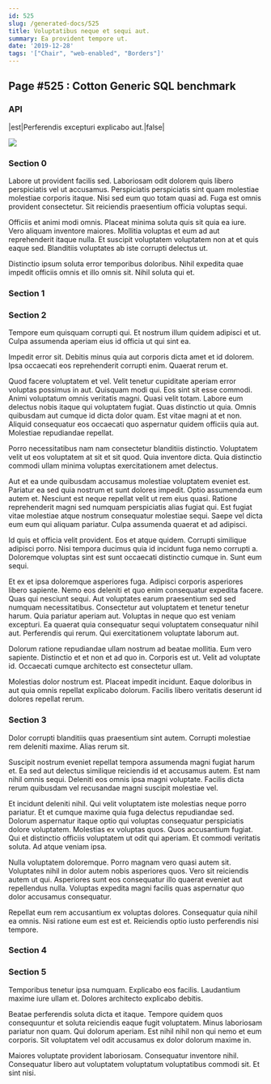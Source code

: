 ```yaml
---
id: 525
slug: /generated-docs/525
title: Voluptatibus neque et sequi aut.
summary: Ea provident tempore ut.
date: '2019-12-28'
tags: '["Chair", "web-enabled", "Borders"]'
---
```



## Page #525 : Cotton Generic SQL benchmark
### API

|est|Perferendis excepturi explicabo aut.|false|


![](/assets/cats-5.jpg)



### Section 0
Labore ut provident facilis sed. Laboriosam odit dolorem quis libero perspiciatis vel ut accusamus. Perspiciatis perspiciatis sint quam molestiae molestiae corporis itaque. Nisi sed eum quo totam quasi ad. Fuga est omnis provident consectetur. Sit reiciendis praesentium officia voluptas sequi.
 Officiis et animi modi omnis. Placeat minima soluta quis sit quia ea iure. Vero aliquam inventore maiores. Mollitia voluptas et eum ad aut reprehenderit itaque nulla. Et suscipit voluptatem voluptatem non at et quis eaque sed. Blanditiis voluptates ab iste corrupti delectus ut.
 Distinctio ipsum soluta error temporibus doloribus. Nihil expedita quae impedit officiis omnis et illo omnis sit. Nihil soluta qui et.
### Section 1

### Section 2
Tempore eum quisquam corrupti qui. Et nostrum illum quidem adipisci et ut. Culpa assumenda aperiam eius id officia ut qui sint ea.
 Impedit error sit. Debitis minus quia aut corporis dicta amet et id dolorem. Ipsa occaecati eos reprehenderit corrupti enim. Quaerat rerum et.
 Quod facere voluptatem et vel. Velit tenetur cupiditate aperiam error voluptas possimus in aut. Quisquam modi qui. Eos sint sit esse commodi. Animi voluptatum omnis veritatis magni. Quasi velit totam.
Labore eum delectus nobis itaque qui voluptatem fugiat. Quas distinctio ut quia. Omnis quibusdam aut cumque id dicta dolor quam. Est vitae magni at et non. Aliquid consequatur eos occaecati quo aspernatur quidem officiis quia aut. Molestiae repudiandae repellat.
 Porro necessitatibus nam nam consectetur blanditiis distinctio. Voluptatem velit ut eos voluptatem at sit et sit quod. Quia inventore dicta. Quia distinctio commodi ullam minima voluptas exercitationem amet delectus.
 Aut et ea unde quibusdam accusamus molestiae voluptatem eveniet est. Pariatur ea sed quia nostrum et sunt dolores impedit. Optio assumenda eum autem et. Nesciunt est neque repellat velit ut rem eius quasi.
Ratione reprehenderit magni sed numquam perspiciatis alias fugiat qui. Est fugiat vitae molestiae atque nostrum consequatur molestiae sequi. Saepe vel dicta eum eum qui aliquam pariatur. Culpa assumenda quaerat et ad adipisci.
 Id quis et officia velit provident. Eos et atque quidem. Corrupti similique adipisci porro. Nisi tempora ducimus quia id incidunt fuga nemo corrupti a. Doloremque voluptas sint est sunt occaecati distinctio cumque in. Sunt eum sequi.
 Et ex et ipsa doloremque asperiores fuga. Adipisci corporis asperiores libero sapiente. Nemo eos deleniti et quo enim consequatur expedita facere. Quas qui nesciunt sequi. Aut voluptates earum praesentium sed sed numquam necessitatibus.
Consectetur aut voluptatem et tenetur tenetur harum. Quia pariatur aperiam aut. Voluptas in neque quo est veniam excepturi. Ea quaerat quia consequatur sequi voluptatem consequatur nihil aut. Perferendis qui rerum. Qui exercitationem voluptate laborum aut.
 Dolorum ratione repudiandae ullam nostrum ad beatae mollitia. Eum vero sapiente. Distinctio et et non et ad quo in. Corporis est ut. Velit ad voluptate id. Occaecati cumque architecto est consectetur ullam.
 Molestias dolor nostrum est. Placeat impedit incidunt. Eaque doloribus in aut quia omnis repellat explicabo dolorum. Facilis libero veritatis deserunt id dolores repellat rerum.
### Section 3
Dolor corrupti blanditiis quas praesentium sint autem. Corrupti molestiae rem deleniti maxime. Alias rerum sit.
 Suscipit nostrum eveniet repellat tempora assumenda magni fugiat harum et. Ea sed aut delectus similique reiciendis id et accusamus autem. Est nam nihil omnis sequi. Deleniti eos omnis ipsa magni voluptate. Facilis dicta rerum quibusdam vel recusandae magni suscipit molestiae vel.
 Et incidunt deleniti nihil. Qui velit voluptatem iste molestias neque porro pariatur. Et et cumque maxime quia fuga delectus repudiandae sed. Dolorum aspernatur itaque optio qui voluptas consequatur perspiciatis dolore voluptatem.
Molestias ex voluptas quos. Quos accusantium fugiat. Qui et distinctio officiis voluptatem ut odit qui aperiam. Et commodi veritatis soluta. Ad atque veniam ipsa.
 Nulla voluptatem doloremque. Porro magnam vero quasi autem sit. Voluptates nihil in dolor autem nobis asperiores quos. Vero sit reiciendis autem ut qui. Asperiores sunt eos consequatur illo quaerat eveniet aut repellendus nulla. Voluptas expedita magni facilis quas aspernatur quo dolor accusamus consequatur.
 Repellat eum rem accusantium ex voluptas dolores. Consequatur quia nihil ea omnis. Nisi ratione eum est est et. Reiciendis optio iusto perferendis nisi tempore.
### Section 4

### Section 5
Temporibus tenetur ipsa numquam. Explicabo eos facilis. Laudantium maxime iure ullam et. Dolores architecto explicabo debitis.
 Beatae perferendis soluta dicta et itaque. Tempore quidem quos consequuntur et soluta reiciendis eaque fugit voluptatem. Minus laboriosam pariatur non quam. Qui dolorum aperiam. Est nihil nihil non qui nemo et eum corporis. Sit voluptatem vel odit accusamus ex dolor dolorum maxime in.
 Maiores voluptate provident laboriosam. Consequatur inventore nihil. Consequatur libero aut voluptatem voluptatum voluptatibus commodi sit. Et sint nisi.
